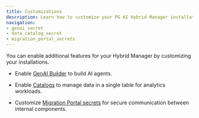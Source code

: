 ```yaml
---
title: Customizations
description: Learn how to customize your PG AI Hybrid Manager installation.
navigation: 
- genai_secret
- data_catalog_secret
- migration_portal_secrets
---
```


You can enable additional features for your Hybrid Manager by customizing your installations.

- Enable [GenAI Builder](genai_secret) to build AI agents.

- Enable [Catalogs](data_catalog_secret) to manage data in a single table for analytics workloads.

- Customize [Migration Portal secrets](migration_portal_secrets) for secure communication between internal components. 